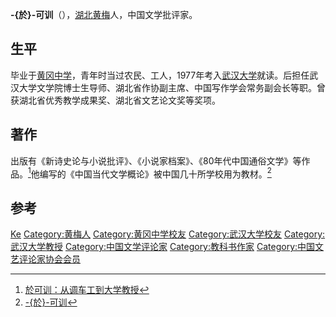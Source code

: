 {{noteTA
|1=zh-cn:於;
}}
'''-{於}-可训'''（{{bd|1947年|3月||}}），[[湖北|湖北]][[黄梅|黄梅]]人，中国文学批评家。

== 生平 ==
毕业于[[黄冈中学|黄冈中学]]，青年时当过农民、工人，1977年考入[[武汉大学|武汉大学]]就读。后担任武汉大学文学院博士生导师、湖北省作协副主席、中国写作学会常务副会长等职。曾获湖北省优秀教学成果奖、湖北省文艺论文奖等奖项。

== 著作 ==
出版有《新诗史论与小说批评》、《小说家档案》、《80年代中国通俗文学》等作品。<ref>[http://cjmp.cnhan.com/whcb/html/2008-05/01/content_298638.htm 於可训：从调车工到大学教授]{{dead link|date=2018年3月 |bot=InternetArchiveBot |fix-attempted=yes }}</ref>他编写的《中国当代文学概论》被中国几十所学校用为教材。<ref>[http://news.whu.edu.cn/oldsite/display.php?id=5005 -{於}-可训]{{dead link|date=2018年3月 |bot=InternetArchiveBot |fix-attempted=yes }}</ref>

== 参考 ==
{{reflist}}

{{中国文艺评论家协会第一届理事会}}

{{Authority control}}
{{DEFAULTSORT:Yu於}}
[[Category:於姓|Ke]]
[[Category:黄梅人|Category:黄梅人]]
[[Category:黄冈中学校友|Category:黄冈中学校友]]
[[Category:武汉大学校友|Category:武汉大学校友]]
[[Category:武汉大学教授|Category:武汉大学教授]]
[[Category:中国文学评论家|Category:中国文学评论家]]
[[Category:教科书作家|Category:教科书作家]]
[[Category:中国文艺评论家协会会员|Category:中国文艺评论家协会会员]]